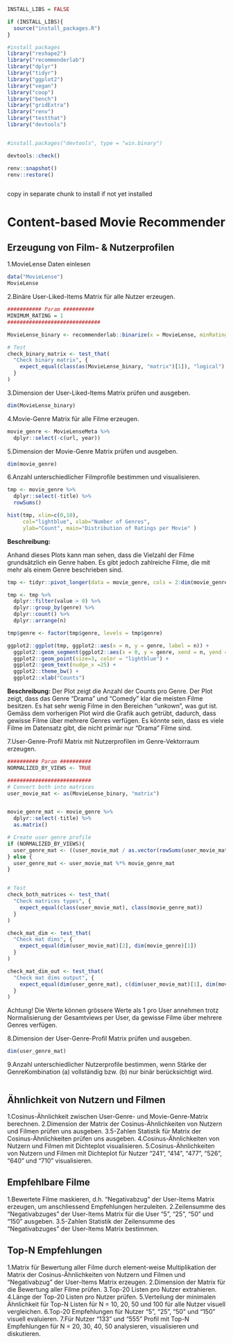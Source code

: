 ```r

INSTALL_LIBS = FALSE

if (INSTALL_LIBS){
  source("install_packages.R")
}

#install packages
library("reshape2")
library("recommenderlab")
library("dplyr")
library("tidyr")
library("ggplot2")
library("vegan")
library("coop")
library("bench")
library("gridExtra")
library("renv")
library("testthat")
library("devtools")


#install.packages("devtools", type = "win.binary")

devtools::check()

renv::snapshot()
renv::restore()



```
copy in separate chunk to install if not yet installed




# Content-based Movie Recommender

## Erzeugung von Film- & Nutzerprofilen


1.MovieLense Daten einlesen
```r
data("MovieLense")
MovieLense
```
2.Binäre User-Liked-Items Matrix für alle Nutzer erzeugen.
```r
########### Param ##########
MINIMUM_RATING = 1
##############################

MovieLense_binary <- recommenderlab::binarize(x = MovieLense, minRating = MINIMUM_RATING)

# Test
check_binary_matrix <- test_that(
  "Check binary matrix", {
    expect_equal(class(as(MovieLense_binary, "matrix")[1]), "logical")
  }
)
```

3.Dimension der User-Liked-Items Matrix prüfen und ausgeben.
```r
dim(MovieLense_binary)
```


4.Movie-Genre Matrix für alle Filme erzeugen.
```r
movie_genre <- MovieLenseMeta %>%
  dplyr::select(-c(url, year))
```



5.Dimension der Movie-Genre Matrix prüfen und ausgeben.
```r
dim(movie_genre)
```


6.Anzahl unterschiedlicher Filmprofile bestimmen und visualisieren.

```r
tmp <- movie_genre %>%
  dplyr::select(-title) %>%
  rowSums()

hist(tmp, xlim=c(0,10), 
     col="lightblue", xlab="Number of Genres", 
     ylab="Count", main="Distribution of Ratings per Movie" )
```
**Beschreibung:**

Anhand dieses Plots kann man sehen, dass die Vielzahl der Filme grundsätzlich ein Genre haben. Es gibt jedoch zahlreiche Filme, die mit mehr als einem Genre beschrieben sind. 


```r
tmp <- tidyr::pivot_longer(data = movie_genre, cols = 2:dim(movie_genre)[[2]], names_to = "genre")

tmp <- tmp %>%
  dplyr::filter(value > 0) %>%
  dplyr::group_by(genre) %>%
  dplyr::count() %>%
  dplyr::arrange(n)

tmp$genre <- factor(tmp$genre, levels = tmp$genre)

ggplot2::ggplot(tmp, ggplot2::aes(x = n, y = genre, label = n)) +
  ggplot2::geom_segment(ggplot2::aes(x = 0, y = genre, xend = n, yend = genre), color = "grey50") +
  ggplot2::geom_point(size=3, color = "lightblue") +
  ggplot2::geom_text(nudge_x =25) +
  ggplot2::theme_bw() + 
  ggplot2::xlab("Counts")

```
**Beschreibung:**
Der Plot zeigt die Anzahl der Counts pro Genre. Der Plot zeigt, dass das Genre "Drama" und "Comedy" klar die meisten
Filme besitzen. Es hat sehr wenig Filme in den Bereichen "unkown", was gut ist. Gemäss dem vorherigen Plot wird die Grafik auch getrübt, dadurch, dass 
gewisse Filme über mehrere Genres verfügen. Es könnte sein, dass es viele Filme im Datensatz gibt, die nicht primär nur "Drama" Filme sind.



7.User-Genre-Profil Matrix mit Nutzerprofilen im Genre-Vektorraum erzeugen.
```r
########## Param ##########
NORMALIZED_BY_VIEWS <- TRUE

###########################
# Convert both into matrices
user_movie_mat <- as(MovieLense_binary, "matrix")


movie_genre_mat <- movie_genre %>%
  dplyr::select(-title) %>%
  as.matrix()

# Create user genre profile
if (NORMALIZED_BY_VIEWS){
  user_genre_mat <- ((user_movie_mat / as.vector(rowSums(user_movie_mat)))  %*% movie_genre_mat)
} else {
  user_genre_mat <- user_movie_mat %*% movie_genre_mat
}


# Test
check_both_matrices <- test_that(
  "Check matrices types", {
    expect_equal(class(user_movie_mat), class(movie_genre_mat))
  }
)

check_mat_dim <- test_that(
  "Check mat dims", {
    expect_equal(dim(user_movie_mat)[2], dim(movie_genre)[1])
  }
)

check_mat_dim_out <- test_that(
  "Check mat dims output", {
    expect_equal(dim(user_genre_mat), c(dim(user_movie_mat)[1], dim(movie_genre_mat)[2]))
  }
)
```
Achtung! Die Werte können grössere Werte als 1 pro User annehmen trotz Normalisierung der Gesamtviews per User, da gewisse Filme über mehrere
Genres verfügen.


8.Dimension der User-Genre-Profil Matrix prüfen und ausgeben.
```r
dim(user_genre_mat)
```


9.Anzahl unterschiedlicher Nutzerprofile bestimmen, wenn Stärke der GenreKombination (a) vollständig bzw. (b) nur binär berücksichtigt wird.
```r



```





## Ähnlichkeit von Nutzern und Filmen

1.Cosinus-Ähnlichkeit zwischen User-Genre- und Movie-Genre-Matrix berechnen.
2.Dimension der Matrix der Cosinus-Ähnlichkeiten von Nutzern und Filmen prüfen uns ausgeben.
3.5-Zahlen Statistik für Matrix der Cosinus-Ähnlichkeiten prüfen uns ausgeben.
4.Cosinus-Ähnlichkeiten von Nutzern und Filmen mit Dichteplot visualisieren.
5.Cosinus-Ähnlichkeiten von Nutzern und Filmen mit Dichteplot für Nutzer “241”, “414”, “477”, “526”, “640” und “710” visualisieren.




## Empfehlbare Filme

1.Bewertete Filme maskieren, d.h. “Negativabzug” der User-Items Matrix erzeugen, um anschliessend Empfehlungen herzuleiten.
2.Zeilensumme des “Negativabzuges” der User-Items Matrix für die User “5”, “25”, “50” und “150” ausgeben.
3.5-Zahlen Statistik der Zeilensumme des “Negativabzuges” der User-Items Matrix bestimmen.




## Top-N Empfehlungen

1.Matrix für Bewertung aller Filme durch element-weise Multiplikation der Matrix der Cosinus-Ähnlichkeiten von Nutzern und Filmen und “Negativabzug” der User-Items Matrix erzeugen.
2.Dimension der Matrix für die Bewertung aller Filme prüfen.
3.Top-20 Listen pro Nutzer extrahieren.
4.Länge der Top-20 Listen pro Nutzer prüfen.
5.Verteilung der minimalen Ähnlichkeit für Top-N Listen für N = 10, 20, 50 und 100 für alle Nutzer visuell vergleichen.
6.Top-20 Empfehlungen für Nutzer “5”, “25”, “50” und “150” visuell evaluieren.
7.Für Nutzer “133” und “555” Profil mit Top-N Empfehlungen für N = 20, 30, 40, 50 analysieren, visualisieren und diskutieren.





